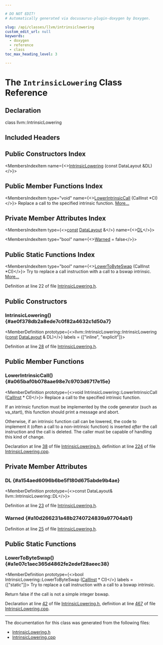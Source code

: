 ```yaml
---

# DO NOT EDIT!
# Automatically generated via docusaurus-plugin-doxygen by Doxygen.

slug: /api/classes/llvm/intrinsiclowering
custom_edit_url: null
keywords:
  - doxygen
  - reference
  - class
toc_max_heading_level: 3

---
```





# The `IntrinsicLowering` Class Reference

<DoxygenPage pluginConfig={pluginConfig}>



## Declaration

<CodeBlock>class llvm::IntrinsicLowering</CodeBlock>

## Included Headers

<IncludesList>
<IncludesListItem
  filePath="llvm/CodeGen/IntrinsicLowering.h"
  permalink="/docs/api/files/include/include/llvm/include/llvm/codegen/intrinsiclowering-h"
  isLocal="true" />
</IncludesList>

## Public Constructors Index

<MembersIndex>

<MembersIndexItem
  name={<><a href="#ae0f378db2a8ede7c0f82a4632c1d50a7">IntrinsicLowering</a> (const DataLayout &amp;DL)</>}>
</MembersIndexItem>

</MembersIndex>

## Public Member Functions Index

<MembersIndex>

<MembersIndexItem
  type="void"
  name={<><a href="#a065baf0b078aae98e7c9703d6717e15e">LowerIntrinsicCall</a> (CallInst &#42;CI)</>}>
Replace a call to the specified intrinsic function. <a href="#a065baf0b078aae98e7c9703d6717e15e">More...</a>
</MembersIndexItem>

</MembersIndex>

## Private Member Attributes Index

<MembersIndex>

<MembersIndexItem
  type={<><a href="/docs/api/files/lib/lib/target/lib/target/aarch64/aarch64promoteconstant-cpp/#a90f8350fecae261c25be85d38b451bff">const</a> <a href="/docs/api/classes/llvm/datalayout">DataLayout</a> &amp;</>}
  name={<><a href="#a154aed6096b6be5f180d675abde9b4ae">DL</a></>}>
</MembersIndexItem>

<MembersIndexItem
  type="bool"
  name={<><a href="#a10d266231a48b2740724839a97704ab1">Warned</a> = false</>}>
</MembersIndexItem>

</MembersIndex>

## Public Static Functions Index

<MembersIndex>

<MembersIndexItem
  type="bool"
  name={<><a href="#a1e07c1aec365d4862fe2edef28aeec38">LowerToByteSwap</a> (CallInst &#42;CI)</>}>
Try to replace a call instruction with a call to a bswap intrinsic. <a href="#a1e07c1aec365d4862fe2edef28aeec38">More...</a>
</MembersIndexItem>

</MembersIndex>


Definition at line 22 of file <a href="/docs/api/files/include/include/llvm/include/llvm/codegen/intrinsiclowering-h">IntrinsicLowering.h</a>.

<SectionDefinition>

## Public Constructors

### IntrinsicLowering() {#ae0f378db2a8ede7c0f82a4632c1d50a7}

<MemberDefinition
  prototype={<>llvm::IntrinsicLowering::IntrinsicLowering (<a href="/docs/api/files/lib/lib/target/lib/target/aarch64/aarch64promoteconstant-cpp/#a90f8350fecae261c25be85d38b451bff">const</a> <a href="/docs/api/classes/llvm/datalayout">DataLayout</a> &amp; DL)</>}
  labels = {["inline", "explicit"]}>

Definition at line <a href="/docs/api/files/include/include/llvm/include/llvm/codegen/intrinsiclowering-h/#l00028">28</a> of file <a href="/docs/api/files/include/include/llvm/include/llvm/codegen/intrinsiclowering-h">IntrinsicLowering.h</a>.
</MemberDefinition>

</SectionDefinition>

<SectionDefinition>

## Public Member Functions

### LowerIntrinsicCall() {#a065baf0b078aae98e7c9703d6717e15e}

<MemberDefinition
  prototype={<>void IntrinsicLowering::LowerIntrinsicCall (<a href="/docs/api/classes/llvm/callinst">CallInst</a> &#42; CI)</>}>
Replace a call to the specified intrinsic function.

If an intrinsic function must be implemented by the code generator (such as va&#95;start), this function should print a message and abort.

Otherwise, if an intrinsic function call can be lowered, the code to implement it (often a call to a non-intrinsic function) is inserted <em>after</em> the call instruction and the call is deleted. The caller must be capable of handling this kind of change.

Declaration at line <a href="/docs/api/files/include/include/llvm/include/llvm/codegen/intrinsiclowering-h/#l00038">38</a> of file <a href="/docs/api/files/include/include/llvm/include/llvm/codegen/intrinsiclowering-h">IntrinsicLowering.h</a>, definition at line <a href="/docs/api/files/lib/lib/codegen/intrinsiclowering-cpp/#l00224">224</a> of file <a href="/docs/api/files/lib/lib/codegen/intrinsiclowering-cpp">IntrinsicLowering.cpp</a>.
</MemberDefinition>

</SectionDefinition>

<SectionDefinition>

## Private Member Attributes

### DL {#a154aed6096b6be5f180d675abde9b4ae}

<MemberDefinition
  prototype={<>const DataLayout&amp; llvm::IntrinsicLowering::DL</>}>

Definition at line <a href="/docs/api/files/include/include/llvm/include/llvm/codegen/intrinsiclowering-h/#l00023">23</a> of file <a href="/docs/api/files/include/include/llvm/include/llvm/codegen/intrinsiclowering-h">IntrinsicLowering.h</a>.
</MemberDefinition>

### Warned {#a10d266231a48b2740724839a97704ab1}

<MemberDefinition
  prototype="bool llvm::IntrinsicLowering::Warned = false">

Definition at line <a href="/docs/api/files/include/include/llvm/include/llvm/codegen/intrinsiclowering-h/#l00025">25</a> of file <a href="/docs/api/files/include/include/llvm/include/llvm/codegen/intrinsiclowering-h">IntrinsicLowering.h</a>.
</MemberDefinition>

</SectionDefinition>

<SectionDefinition>

## Public Static Functions

### LowerToByteSwap() {#a1e07c1aec365d4862fe2edef28aeec38}

<MemberDefinition
  prototype={<>bool IntrinsicLowering::LowerToByteSwap (<a href="/docs/api/classes/llvm/callinst">CallInst</a> &#42; CI)</>}
  labels = {["static"]}>
Try to replace a call instruction with a call to a bswap intrinsic.

Return false if the call is not a simple integer bswap.

Declaration at line <a href="/docs/api/files/include/include/llvm/include/llvm/codegen/intrinsiclowering-h/#l00042">42</a> of file <a href="/docs/api/files/include/include/llvm/include/llvm/codegen/intrinsiclowering-h">IntrinsicLowering.h</a>, definition at line <a href="/docs/api/files/lib/lib/codegen/intrinsiclowering-cpp/#l00467">467</a> of file <a href="/docs/api/files/lib/lib/codegen/intrinsiclowering-cpp">IntrinsicLowering.cpp</a>.
</MemberDefinition>

</SectionDefinition>

<hr/>

The documentation for this class was generated from the following files:

<ul>
<li><a href="/docs/api/files/include/include/llvm/include/llvm/codegen/intrinsiclowering-h">IntrinsicLowering.h</a></li>
<li><a href="/docs/api/files/lib/lib/codegen/intrinsiclowering-cpp">IntrinsicLowering.cpp</a></li>
</ul>

</DoxygenPage>
